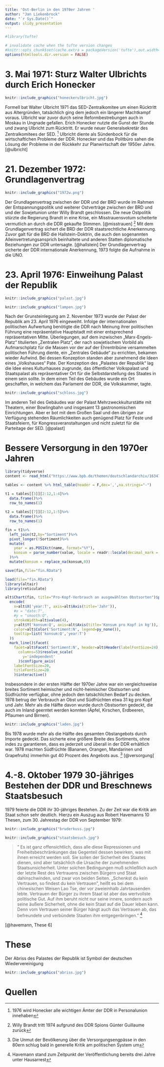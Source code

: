 ```yaml
---
title: 'Ost-Berlin in den 1970er Jahren '
author: "Jan Liekenbrock"
date: "`r Sys.Date()`"
output: slidy_presentation
---
```

```r
#library(tufte)

# invalidate cache when the tufte version changes
#knitr::opts_chunk$set(cache.extra = packageVersion('tufte'),out.width="80%",fig.width=4)
options(htmltools.dir.version = FALSE)
```


# 3. Mai 1971: Sturz Walter Ulbrichts durch Erich Honecker

```r

knitr::include_graphics("honeckerulbricht.jpg")

```

Formell bat Walter Ulbricht 1971 das SED-Zentralkomitee um einen Rücktritt aus Altergründen, 
tatsächlich ging dem jedoch ein längerer Machtkampf voraus. Ulbricht war zuvor durch seine Reformbestrebungen auch in Moskau in Ungnade gefallen. Erich Honecker nutzte die Gunst der Stunde und zwang Ulbricht zum Rücktritt. Er wurde neuer Generalsekretär des Zentralkomitees der SED. ^[1976 wird Honecker alle wichtigen Ämter der DDR in Personalunion innehaben] Ulbricht diente als Sündenbock für die wirtschaftlchen Probleme der DDR. Honecker und das Politbüro sahen die Lösung der Probleme in der Rückkehr zur Planwirtschaft der 1950er Jahre.
[@ulbricht]


# 21. Dezember 1972: Grundlagenvertrag 

```r

knitr::include_graphics("1972w.png")

```

Der Grundlagenvertrag zwischen der DDR und der BRD wurde im Rahmen der Entspannungspolitik und weiterer Ostverträge zwischen der BRD und und der Sowjetunion unter Willy Brandt geschlossen. 
Die neue Ostpolitik stürzte die Regierung Brandt in eine Krise, ein Misstrauensvotum scheiterte vermutlich an durch die DDR gekaufte Stimmen. [@misstrauen] ^[Willy Brandt tritt 1974 aufgrund des DDR Spions Günter Guillaume zurück] Mit dem Grundlagenvertrag sichert die BRD der DDR staatsrechtliche Anerkennung.
Zuvor galt für die BRD die Hallstein-Doktrin, die auch den sogenannten Alleinvertretungsansprich beinhaltete und anderen Statten diplomatische Beziehungen zur DDR untersagte. [@hallstein] Der Grundlagenvertrag sicherte der DDR internationale Anerkennung, 1973 folgte die Aufnahme in die UNO.

# 23. April 1976: Einweihung Palast der Republik 

```r

knitr::include_graphics("palast.jpg")

```

```r

knitr::include_graphics("lampen.jpg")

```

Nach der Grunsteinlegung am 2. November 1973 wurde der Palast der Republik am 23. April 1976 eingeweiht. Infolge der internationalen politischen Aufwertung benötigte die DDR nach Meinung ihrer politischen Führung eine repräsentative Hauptstadt mit einer entsprechend repräsentativen Mitte. Überlegungen, auf dem inzwischen „Marx-Engels-Platz“ titulierten „Zentralen Platz“, der nach sowjetischem Vorbild als Aufmarschplatz für die Massen vor der auf der Ehrentribüne versammelten politischen Führung diente, ein „Zentrales Gebäude“ zu errichten, bekamen wieder Aufwind. Bei dessen Konzeption standen aber zunehmend die Ideen eines „Volkshauses“ Pate. Der Konzeption des „Palastes der Republik“ lag die Idee eines Kulturhauses zugrunde, das öffentlicher Volkspalast und Staatspalast als repräsentativer Ort für die Selbstdarstellung des Staates in einem sein sollte. In dem einen Teil des Gebäudes wurde ein Ort geschaffen, in welchem das Parlament der DDR, die Volkskammer, tagte. 

```r

knitr::include_graphics("schloss.jpg")

```

Im anderen Teil des Gebäudes war der Palast Mehrzweckkulturstätte mit Theatern, einer Bowlingbahn und insgesamt 13 gastronomischen Einrichtungen. Aber er bot mit dem Großen Saal und den übrigen zur Verfügung stehenden Räumlichkeiten auch genügend Platz für Feste und Staatsfeiern, für Kongressveranstaltungen und nicht zuletzt für die Parteitage der SED. [@palast]


# Bessere Versorgung in den 1970er Jahren

```r

library(tidyverse)
content <- read_html("https://www.bpb.de/themen/deutschlandarchiv/163470/bananen-gute-apfelsinen-erdnuesse-u-a-sind-doch-keine-kapitalistischen-privilegien/")

tables <- content %>% html_table(header = F,dec=',',na.strings="-")

t1 = tables[[3]][2:12,1:4]%>%
  data.frame()%>%
  row_to_names(1)
    
t2 = tables[[7]][2:12,1:5]%>%
  data.frame()%>%
  row_to_names(1)

fin = t1%>%
  left_join(t2,by="Sortiment")%>%
  pivot_longer(!Sortiment)%>%
  mutate(
    year = as.POSIXct(name, format="%Y"),
    konsum = parse_number(value, locale = readr::locale(decimal_mark = ","))
  )%>%
  mutate(konsum = replace_na(konsum,0))

save(fin,file="fin.RData")
```


```r

load(file="fin.RData")
library(altair)
library(reticulate)

alt$Chart(fin, title="Pro-Kopf-Verbrauch an ausgewählten Obstsorten")$properties(width=200)$
  encode(
    x=alt$X('year:T', axis=alt$Axis(title='Jahr')),
    #x = "date:T",
    #y = "smooth:Q",
    strokeWidth=alt$value(4),
    y=alt$Y('konsum:Q', axis=alt$Axis(title='Konsum pro Kopf in kg')),
    color=alt$Color('Sortiment:N', legend=py_none()),
    tooltip=list('konsum:Q','year:T')
  )$
  mark_line()$facet(
    facet=alt$Facet('Sortiment:N', header=alt$Header(labelFontSize=24),title=py_none()),
      columns=5)$resolve_scale( 
        y='independent' 
      )$configure_axis(
    labelFontSize=20,
    titleFontSize=20
    )$interactive()
```

Insbesondere in der ersten Hälfte der 1970er Jahre war ein vergleichsweise breites Sortiment heimischer und nicht-heimischer Obstsorten und Südfrüchte verfügbar, ohne jedoch den tatsächlichen Bedarf zu decken. 1978 betrug der Verbrauch an Obst und Südfrüchten etwa 31 kg pro Kopf und Jahr. Mehr als die Hälfte davon wurde durch Obstsorten gedeckt, die auch im Inland geerntet werden konnten (Äpfel, Kirschen, Erdbeeren, Pflaumen und Birnen). 

```r

knitr::include_graphics("laden.jpg")

```

Bis 1978 wurde mehr als die Hälfte des gesamten Obstangebots durch Importe gedeckt. Das sicherte eine größere Breite des Sortiments, ohne indes zu garantieren, dass es jederzeit und überall in der DDR erhältlich war. 1978 machten Südfrüchte (Bananen, Orangen, Mandarinen und Grapefruits) immerhin gut 40 Prozent des Angebots aus. ^[Die Unmut der Bevölkerung über die Versorgungsengpässe in den 80ern schlug bald in generelle Kritik am politischen System um] [@versorgung]

# 4.-8. Oktober 1979 30-jähriges Bestehen der DDR und Breschnews Staatsbesuch


1979 feierte die DDR ihr 30-jähriges Bestehen. Zu der Zeit war die Kritik am Staat schon sehr deutlich. Hierzu ein Auszug aus Robert Havemanns 10 Thesen, zum 30. Jahrestag der DDR von September 1979: 

```r

knitr::include_graphics("bruderkuss.jpg")

```

```r

knitr::include_graphics("staatsbesuch.jpg")

```

>"
Es ist ganz offensichtlich, dass alle diese Repressionen und Freiheitsbeschränkungen das Gegenteil dessen bewirken, was mit ihnen erreicht werden soll. Sie sollen der Sicherheit des Staates dienen, sind aber tatsächlich die Ursache der zunehmenden Staatsunsicherheit. Unter solchen Bedingungen muß schließlich auch der letzte Rest des Vertrauens zwischen Bürgern und Staat dahinschwinden, und zwar von beiden Seiten. „Schenkst du kein Vertrauen, so findest du kein Vertrauen", heißt es bei dem chinesischen Weisen Lao Tse, der vor zweieinhalb Jahrtausenden lebte. Vertrauen der Bürger zu ihrem Staat ist aber das wertvollste politische Gut. Auf ihm beruht nicht nur seine innere, sondern auch seine äußere Sicherheit, ohne die kein Staat auf die Dauer leben kann. Denn vom Vertrauen seiner Bürger hängt auch das Vertrauen ab, das befreundete und verbündete Staaten ihm entgegenbringen." ^[Havemann stand zum Zeitpunkt der Veröffentlichung bereits drei Jahre unter Hausarrest]

[@havemann, These 6]  

# These

Der Abriss des Palastes der Republik ist Symbol der deutschen Wiedervereinigung

```r

knitr::include_graphics("abriss.jpg")

```

# Quellen

